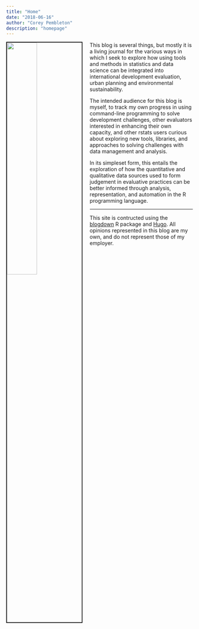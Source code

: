 ```yaml
---
title: "Home"
date: "2018-06-16"
author: "Corey Pembleton"
description: "homepage"
---
```

<img src = "img/corey1.jpg" style="width:40%; border:2px solid; margin-right: 20px" align="left"/>


This blog is several things, but mostly it is a living journal for the various ways in which I seek to explore how using tools and methods in statistics and data science can be integrated into international development evaluation, urban planning and environmental sustainability.  

The intended audience for this blog is myself, to track my own progress in using command-line programming to solve development challenges, other evaluators interested in enhancing their own capacity, and other rstats users curious about exploring new tools, libraries, and approaches to solving challenges with data management and analysis.  


In its simpleset form, this entails the exploration of how the quantitative and qualitative data sources used to form judgement in evaluative practices can be better informed through analysis, representation, and automation in the R programming language.  

-----

This site is contructed using the [blogdown](https://github.com/rstudio/blogdown) R package and [Hugo](https://gohugo.io/). All opinions represented in this blog are my own, and do not represent those of my employer. 


